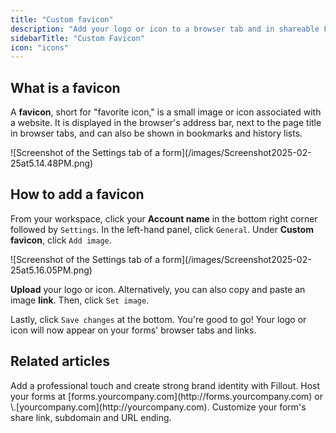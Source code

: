 ```yaml
---
title: "Custom favicon"
description: "Add your logo or icon to a browser tab and in shareable Fillout link previews."
sidebarTitle: "Custom Favicon"
icon: "icons"
---
```


## What is a favicon

A **favicon**, short for "favorite icon," is a small image or icon associated with a website. It is displayed in the browser's address bar, next to the page title in browser tabs, and can also be shown in bookmarks and history lists.

<Frame>
  ![Screenshot of the Settings tab of a form](/images/Screenshot2025-02-25at5.14.48PM.png)
</Frame>

## How to add a favicon

From your workspace, click your **Account name** in the bottom right corner followed by `Settings`. In the left-hand panel, click `General`. Under **Custom favicon**, click `Add image`.

<Frame style={{ width: '528px' , height: '332px' }}>
  ![Screenshot of the Settings tab of a form](/images/Screenshot2025-02-25at5.16.05PM.png)
</Frame>

**Upload** your logo or icon. Alternatively, you can also copy and paste an image **link**. Then, click `Set image`.

Lastly, click `Save changes` at the bottom. You're good to go\! Your logo or icon will now appear on your forms' browser tabs and links.

## Related articles

<CardGroup cols={3}>
  <Card title="Add a logo" icon="airbnb" iconType="regular" color="#FFC738" href="/logo">
    Add a professional touch and create strong brand identity with Fillout.
  </Card>
  <Card title="Use custom domains" icon="globe" iconType="regular" color="#FFC738" href="/custom-domains">
    Host your forms at [forms.yourcompany.com](http://forms.yourcompany.com) or \<anything\>.[yourcompany.com](http://yourcompany.com).
  </Card>
  <Card title="Custom form links and share preview" icon="message-image" iconType="regular" color="#FFC738" href="/custom-link">
    Customize your form's share link, subdomain and URL ending.
  </Card>
</CardGroup>
